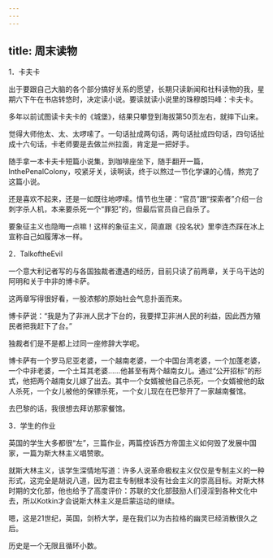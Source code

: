 ```yaml
---
---
---
```

title: 周末读物
---




1．卡夫卡


出于要跟自己大脑的各个部分搞好关系的愿望，长期只读新闻和社科读物的我，星期六下午在书店转悠时，决定读小说。要读就读小说里的珠穆朗玛峰：卡夫卡。

多年以前试图读卡夫卡的《城堡》，结果只攀登到海拔第50页左右，就摔下山来。

觉得大师他太、太、太啰嗦了。一句话扯成两句话，两句话扯成四句话，四句话扯成十六句话，卡老师要是去做兰州拉面，肯定是一把好手。

随手拿一本卡夫卡短篇小说集，到咖啡座坐下，随手翻开一篇，InthePenalColony，咬紧牙关，读啊读，终于以熬过一节化学课的心情，熬完了这篇小说。

还是喜欢不起来，还是一如既往地啰嗦。情节也生硬：“官员”跟“探索者”介绍一台刺字杀人机，本来要杀死一个“罪犯”的，但最后官员自己自杀了。

要象征主义也隐晦一点嘛！这样的象征主义，简直跟《投名状》里李连杰踩在冰上宣称自己如履薄冰一样。





2．TalkoftheEvil


一个意大利记者写的与各国独裁者遭遇的经历，目前只读了前两章，关于乌干达的阿明和关于中非的博卡萨。

这两章写得很好看，一股浓郁的原始社会气息扑面而来。

博卡萨说：“我是为了非洲人民才下台的，我要捍卫非洲人民的利益，因此西方殖民者把我赶下了台。”

独裁者们是不是都上过同一座修辞大学呢。

博卡萨有一个罗马尼亚老婆，一个越南老婆，一个中国台湾老婆，一个加蓬老婆，一个中非老婆，一个土耳其老婆……他甚至有两个越南女儿。通过“公开招标”的形式，他把两个越南女儿嫁了出去。其中一个女婿被他自己杀死，一个女婿被他的敌人杀死，一个女儿被他的保镖杀死，一个女儿现在在巴黎开了一家越南餐馆。

去巴黎的话，我很想去拜访那家餐馆。





3．学生的作业


英国的学生大多都很“左”，三篇作业，两篇控诉西方帝国主义如何毁了发展中国家，一篇为斯大林主义唱赞歌。

就斯大林主义，该学生深情地写道：许多人说革命极权主义仅仅是专制主义的一种形式，这完全是胡说八道，因为君主专制根本没有社会主义的崇高目标。对斯大林时期的文化部，他也给予了高度评价：苏联的文化部鼓励人们浸淫到各种文化中去，所以Kotkin才会说斯大林主义是启蒙运动的继续。

嗯，这是21世纪，英国，剑桥大学，是在我们以为古拉格的幽灵已经消散很久之后。

历史是一个无限且循环小数。